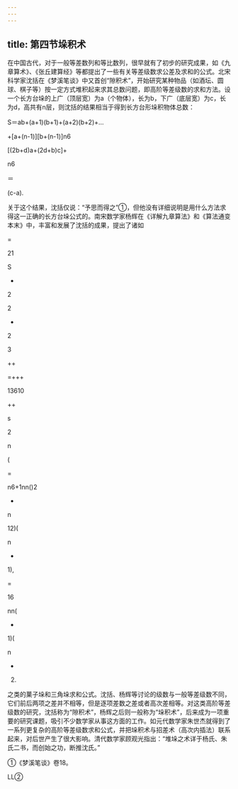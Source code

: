```yaml
---
---
---
```

title: 第四节垛积术
---



在中国古代，对于一般等差数列和等比数列，很早就有了初步的研究成果，如《九章算术》、《张丘建算经》等都提出了一些有关等差级数求公差及求和的公式。北宋科学家沈括在《梦溪笔谈》中又首创“隙积术”，开始研究某种物品（如酒坛、圆球、棋子等）按一定方式堆积起来求其总数问题，即高阶等差级数的求和方法。设一个长方台垛的上广（顶层宽）为a（个物体），长为b，下广（底层宽）为c，长为d，高共有n层，则沈括的结果相当于得到长方台形垛积物体总数：

S＝ab+(a+1)(b+1)+(a+2)(b+2)+…

+[a+(n-1)][b+(n-1)]n6

[(2b+d)a+(2d+b)c]+

n6

＝

(c-a).

关于这个结果，沈括仅说：“予思而得之”①，但他没有详细说明是用什么方法求得这一正确的长方台垛公式的。南宋数学家杨辉在《详解九章算法》和《算法通变本末》中，丰富和发展了沈括的成果，提出了诸如

=

21

S

+

2

2

+

2

3

++

=+++

13610

++

s

2

n

(

=

n6+1nn()2

+

n

12)(

n

+

1),

=

16

nn(

+

1)(

n

+

2)

之类的菓子垛和三角垛求和公式。沈括、杨辉等讨论的级数与一般等差级数不同，它们前后两项之差并不相等，但是逐项差数之差或者高次差相等。对这类高阶等差级数的研究，沈括称为“隙积术”，杨辉之后则一般称为“垛积术”，后来成为一项重要的研究课题，吸引不少数学家从事这方面的工作。如元代数学家朱世杰就得到了一系列更复杂的高阶等差级数求和公式，并把垛积术与招差术（高次内插法）联系起来，对后世产生了很大影响。清代数学家顾观光指出：“堆垛之术详于杨氏、朱氏二书，而创始之功，断推沈氏。”

①《梦溪笔谈》卷18。

LL②